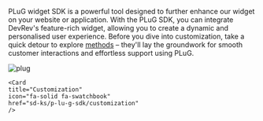 PLuG widget SDK is a powerful tool designed to further enhance our widget on your website or application. With the PLuG SDK, you can integrate DevRev's feature-rich widget, allowing you to create a dynamic and personalised user experience.
Before you dive into customization, take a quick detour to explore [methods](./methods) –  they'll lay the groundwork for smooth customer interactions and effortless support using PLuG.

![plug](https://github.com/devrev/fern-api-docs/assets/74637789/a09435d5-7135-45ab-9fa2-2275483b5e88)

<Cards>
    <Card
    title="Methods"
    icon="fa-solid fa-code"
    href="/sd-ks/p-lu-g-sdk/methods"
    />

    <Card
    title="Customization"
    icon="fa-solid fa-swatchbook"
    href="sd-ks/p-lu-g-sdk/customization"
    />
</Cards>